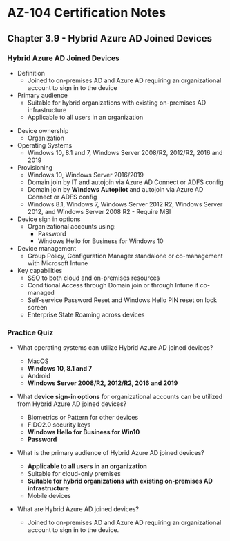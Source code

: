 # AZ-104 Certification Notes
## Chapter 3.9 - Hybrid Azure AD Joined Devices

### Hybrid Azure AD Joined Devices
* Definition
	* Joined to on-premises AD and Azure AD requiring an organizational account to sign in to the device
* Primary audience
	* Suitable for hybrid organizations with existing on-premises AD infrastructure
	- Applicable to all users in an organization
- Device ownership
	- Organization
- Operating Systems
	- Windows 10, 8.1 and 7, Windows Server 2008/R2, 2012/R2, 2016 and 2019
- Provisioning
	- Windows 10, Windows Server 2016/2019
	- Domain join by IT and autojoin via Azure AD Connect or ADFS config
	- Domain join by **Windows Autopilot** and autojoin via Azure AD Connect or ADFS config
	- Windows 8.1, Windows 7, Windows Server 2012 R2, Windows Server 2012, and Windows Server 2008 R2 - Require MSI
- Device sign in options
	- Organizational accounts using:
		- Password
		- Windows Hello for Business for Windows 10
- Device management
	- Group Policy, Configuration Manager standalone or co-management with Microsoft Intune
- Key capabilities
	- SSO to both cloud and on-premises resources
	- Conditional Access through Domain join or through Intune if co-managed
	- Self-service Password Reset and Windows Hello PIN reset on lock screen
	- Enterprise State Roaming across devices

### Practice Quiz
* What operating systems can utilize Hybrid Azure AD joined devices?
	* MacOS
	* **Windows 10, 8.1 and 7**
	* Android
	* **Windows Server 2008/R2, 2012/R2, 2016 and 2019**
* What **device sign-in options** for organizational accounts can be utilized from Hybrid Azure AD joined devices?
	* Biometrics or Pattern for other devices
	* FIDO2.0 security keys
	* **Windows Hello for Business for Win10**
	* **Password**
* What is the primary audience of Hybrid Azure AD joined devices?
	* **Applicable to all users in an organization**
	* Suitable for cloud-only premises
	* **Suitable for hybrid organizations with existing on-premises AD infrastructure**
	* Mobile devices

* What are Hybrid Azure AD joined devices?
	* Joined to on-premises AD and Azure AD requiring an organizational account to sign in to the device.